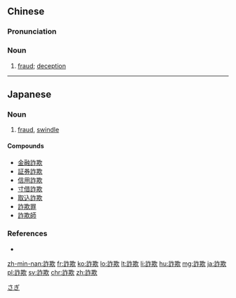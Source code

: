 {{also|诈欺}}
==Chinese==
{{zh-forms|s=诈欺}}

===Pronunciation===
{{zh-pron
|m=zhàqī
|c=zaa3 hei1
|h=pfs=cha-khî
|mn=chà-khi
|cat=n
}}

===Noun===
{{zh-noun}}

# [[fraud]]; [[deception]]

----

==Japanese==
{{ja-kanjitab|さ|ぎ|yomi=on}}

===Noun===
{{ja-noun|さぎ}}

# [[fraud]], [[swindle]]
#: {{ja-usex|'''詐欺'''に遭う|'''さぎ''' に あう|to be '''[[con]]ned'''}}
#: {{ja-usex|'''詐欺'''を働く|'''さぎ''' を はたらく|to '''[[defraud]]'''}}

====Compounds====
* [[金融詐欺]]
* [[証券詐欺]]
* [[信用詐欺]]
* [[寸借詐欺]]
* [[取込詐欺]]
* [[詐欺罪]]
* [[詐欺師]]

===References===
* {{R:OxfordJapanese}}

[[Category:ja:Crime|さぎ]]

[[zh-min-nan:詐欺]]
[[fr:詐欺]]
[[ko:詐欺]]
[[lo:詐欺]]
[[lt:詐欺]]
[[li:詐欺]]
[[hu:詐欺]]
[[mg:詐欺]]
[[ja:詐欺]]
[[pl:詐欺]]
[[sv:詐欺]]
[[chr:詐欺]]
[[zh:詐欺]]